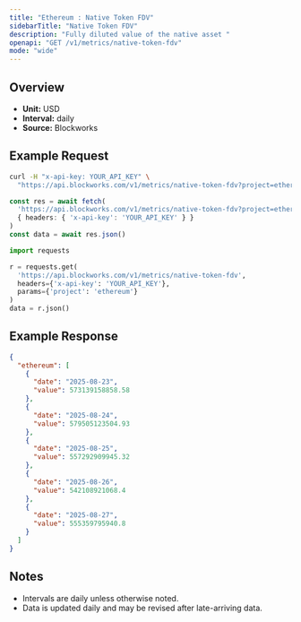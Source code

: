 ```yaml
---
title: "Ethereum : Native Token FDV"
sidebarTitle: "Native Token FDV"
description: "Fully diluted value of the native asset "
openapi: "GET /v1/metrics/native-token-fdv"
mode: "wide"
---
```


## Overview

- **Unit:** USD
- **Interval:** daily
- **Source:** Blockworks

## Example Request

<CodeGroup>

```bash cURL
curl -H "x-api-key: YOUR_API_KEY" \
  "https://api.blockworks.com/v1/metrics/native-token-fdv?project=ethereum"
```

```typescript TypeScript
const res = await fetch(
  'https://api.blockworks.com/v1/metrics/native-token-fdv?project=ethereum',
  { headers: { 'x-api-key': 'YOUR_API_KEY' } }
)
const data = await res.json()
```

```python Python
import requests

r = requests.get(
  'https://api.blockworks.com/v1/metrics/native-token-fdv',
  headers={'x-api-key': 'YOUR_API_KEY'},
  params={'project': 'ethereum'}
)
data = r.json()
```

</CodeGroup>

## Example Response

```json
{
  "ethereum": [
    {
      "date": "2025-08-23",
      "value": 573139158858.58
    },
    {
      "date": "2025-08-24",
      "value": 579505123504.93
    },
    {
      "date": "2025-08-25",
      "value": 557292909945.32
    },
    {
      "date": "2025-08-26",
      "value": 542108921068.4
    },
    {
      "date": "2025-08-27",
      "value": 555359795940.8
    }
  ]
}
```

## Notes
- Intervals are daily unless otherwise noted.
- Data is updated daily and may be revised after late-arriving data.

